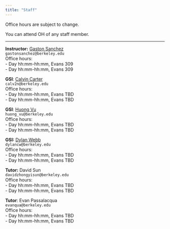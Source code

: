 ```yaml
---
title: "Staff"
---
```



Office hours are subject to change.

You can attend OH of any staff member.

-----

::: {.grid}

::: {.g-col-6}
**Instructor:** <a href='https://www.gastonsanchez.com' target='_blank'>Gaston Sanchez</a><br>
`gastonsanchez@berkeley.edu`<br>
Office hours: <br>
- Day hh:mm-hh:mm, Evans 309<br>
- Day hh:mm-hh:mm, Evans 309
:::

::: {.g-col-6}
**GSI**: <a href="https://statistics.berkeley.edu/people/calvin-carter" target="_blank">Calvin Carter</a><br>
`calv2n@berkeley.edu`<br>
Office hours:<br>
- Day hh:mm-hh:mm, Evans TBD<br>
- Day hh:mm-hh:mm, Evans TBD
:::


::: {.g-col-6}
**GSI**: <a href="https://statistics.berkeley.edu/people/huong-bui-thien-vu" target="_blank">Huong Vu</a><br>
`huong_vu@berkeley.edu`<br>
Office hours: <br>
- Day hh:mm-hh:mm, Evans TBD<br>
- Day hh:mm-hh:mm, Evans TBD
:::

::: {.g-col-6}
**GSI:** <a href="https://statistics.berkeley.edu/people/dylan-webb" target="_blank">Dylan Webb</a><br>
`dylancw@berkeley.edu`<br>
Office hours: <br>
- Day hh:mm-hh:mm, Evans TBD<br>
- Day hh:mm-hh:mm, Evans TBD
:::


::: {.g-col-6}
**Tutor:** David Sun<br>
`davidzhongyisun@berkeley.edu`<br>
Office hours: <br>
- Day hh:mm-hh:mm, Evans TBD<br>
- Day hh:mm-hh:mm, Evans TBD
:::

::: {.g-col-6}
**Tutor**: Evan Passalacqua<br>
`evanqua@berkeley.edu`<br>
Office hours: <br>
- Day hh:mm-hh:mm, Evans TBD<br>
- Day hh:mm-hh:mm, Evans TBD
:::

:::

